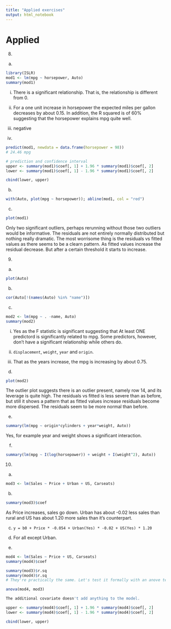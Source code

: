 ```yaml
---
title: "Applied exercises"
output: html_notebook
---
```


# Applied

8.
(a)

```r
library(ISLR)
mod1 <- lm(mpg ~ horsepower, Auto)
summary(mod1)
```
i. There is a significant relationship. That is, the relationship is different from 0.

ii. For a one unit increase in horsepower the expected miles per gallon decreases by about 0.15. In addition, the R squared is of 60% suggesting that the horsepower explains mpg quite well.

iii. negative

iv.
```r
predict(mod1, newdata = data.frame(horsepower = 98))
# 24.46 mpg

# prediction and confidence interval
upper <- summary(mod1)$coef[, 1] + 1.96 * summary(mod1)$coef[, 2]
lower <- summary(mod1)$coef[, 1] - 1.96 * summary(mod1)$coef[, 2]

cbind(lower, upper)
```

(b)
```r
with(Auto, plot(mpg ~ horsepower)); abline(mod1, col = "red")
```
(c)
```r
plot(mod1)
```
Only two significant outliers, perhaps rerunning without those two outliers would be informative. The residuals are not entirely normally distributed but nothing really dramatic. The most worrisome thing is the residuals vs fitted values as there seems to be a clearn pattern. As fitted values increase the residual decrease. But after a certain threshold it starts to increase.

9.
(a)
```r
plot(Auto)
```

(b)
```r
cor(Auto[!(names(Auto) %in% "name")])
```

(c)
```r
mod2 <- lm(mpg ~ . -name, Auto)
summary(mod2)
```

i. Yes as the F statistic is significant suggesting that At least ONE predictord is significantly related to mpg. Some predictors, however, don't have a significant relationship while others do.

ii. `displacement`, `weight`, `year` and `origin`.

iii. That as the years increase, the mpg is increasing by about 0.75.

(d)
```r
plot(mod2)
```
The outlier plot suggests there is an outlier present, namely row 14, and its leverage is quite high. The residuals vs fitted is less severe than as before, but still it shows a pattern that as fitted values increase residuals become more dispersed. The residuals seem to be more normal than before.

(e)
```r
summary(lm(mpg ~ origin*cylinders + year*weight, Auto))
```
Yes, for example year and weight shows a significant interaction.

(f)
```r
summary(lm(mpg ~ I(log(horsepower)) + weight + I(weight^2), Auto))
```

10.
(a)
```r
mod3 <- lm(Sales ~ Price + Urban + US, Carseats)
```

(b)
```r
summary(mod3)$coef
```
As Price increases, sales go down. Urban has about -0.02 less sales than rural and US has about 1.20 more sales than it's counterpart.

(c)
`y = b0 + Price * -0.054 + Urban(Yes) * -0.02 + US(Yes) * 1.20`

(d)
For all except Urban.

(e)
```r
mod4 <- lm(Sales ~ Price + US, Carseats)
summary(mod4)$coef
```

```r
summary(mod3)$r.sq
summary(mod4)$r.sq
# They're practically the same. Let's test it formally with an anove test

anova(mod4, mod3)

The additional covariate doesn't add anything to the model.
```

```r
upper <- summary(mod4)$coef[, 1] + 1.96 * summary(mod4)$coef[, 2]
lower <- summary(mod4)$coef[, 1] - 1.96 * summary(mod4)$coef[, 2]

cbind(lower, upper)


```